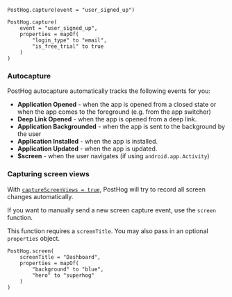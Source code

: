 
<Intro />

```android
PostHog.capture(event = "user_signed_up")
```

<NamingTip />

<SettingProperties />

```android
PostHog.capture(
    event = "user_signed_up",
    properties = mapOf(
        "login_type" to "email",
        "is_free_trial" to true
    )
)
```

### Autocapture 

PostHog autocapture automatically tracks the following events for you:

-   **Application Opened** - when the app is opened from a closed state or when the app comes to the foreground (e.g. from the app switcher)
-   **Deep Link Opened** - when the app is opened from a deep link.
-   **Application Backgrounded** - when the app is sent to the background by the user
-   **Application Installed** - when the app is installed.
-   **Application Updated** - when the app is updated.
-   **$screen** - when the user navigates (if using `android.app.Activity`)

### Capturing screen views

With [`captureScreenViews = true`](/docs/libraries/android#all-configuration-options), PostHog will try to record all screen changes automatically.

If you want to manually send a new screen capture event, use the `screen` function.

This function requires a `screenTitle`. You may also pass in an optional `properties` object.

```android
PostHog.screen(
    screenTitle = "Dashboard",
    properties = mapOf(
        "background" to "blue",
        "hero" to "superhog"
    )
)
```
